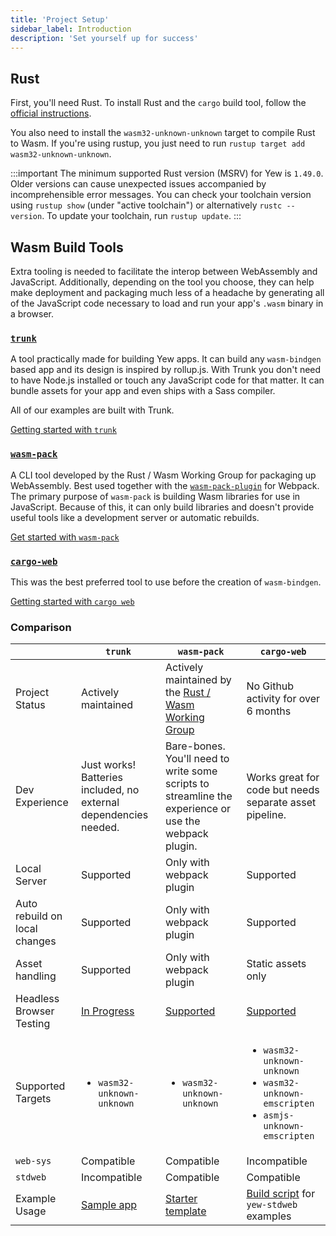 ```yaml
---
title: 'Project Setup'
sidebar_label: Introduction
description: 'Set yourself up for success'
---
```


## Rust

First, you'll need Rust. To install Rust and the `cargo` build tool, follow the [official instructions](https://www.rust-lang.org/tools/install).

You also need to install the `wasm32-unknown-unknown` target to compile Rust to Wasm.
If you're using rustup, you just need to run `rustup target add wasm32-unknown-unknown`.

:::important
The minimum supported Rust version (MSRV) for Yew is `1.49.0`. Older versions can cause unexpected issues accompanied by incomprehensible error messages.
You can check your toolchain version using `rustup show` (under "active toolchain") or alternatively `rustc --version`. To update your toolchain, run `rustup update`.
:::

## **Wasm Build Tools**

Extra tooling is needed to facilitate the interop between WebAssembly and JavaScript. Additionally,
depending on the tool you choose, they can help make deployment and packaging much less of a
headache by generating all of the JavaScript code necessary to load and run your app's `.wasm`
binary in a browser.

### [**`trunk`**](https://github.com/thedodd/trunk/)

A tool practically made for building Yew apps.
It can build any `wasm-bindgen` based app and its design is inspired by rollup.js.
With Trunk you don't need to have Node.js installed or touch any JavaScript code for that matter.
It can bundle assets for your app and even ships with a Sass compiler.

All of our examples are built with Trunk.

[Getting started with `trunk`](./project-setup/using-trunk.mdx)

### [**`wasm-pack`**](https://rustwasm.github.io/docs/wasm-pack/)

A CLI tool developed by the Rust / Wasm Working Group for packaging up WebAssembly. Best used
together with the [`wasm-pack-plugin`](https://github.com/wasm-tool/wasm-pack-plugin) for Webpack.
The primary purpose of `wasm-pack` is building Wasm libraries for use in JavaScript.
Because of this, it can only build libraries and doesn't provide useful tools like a development server or automatic rebuilds.

[Get started with `wasm-pack`](./project-setup/using-wasm-pack.mdx)

### [**`cargo-web`**](https://github.com/koute/cargo-web)

This was the best preferred tool to use before the creation of `wasm-bindgen`.

[Getting started with `cargo web`](./project-setup/using-cargo-web.mdx)

### Comparison

|                               | `trunk`                                                          | `wasm-pack`                                                                                           | `cargo-web`                                                                                                                                            |
| ----------------------------- | ---------------------------------------------------------------- | ----------------------------------------------------------------------------------------------------- | ------------------------------------------------------------------------------------------------------------------------------------------------------ |
| Project Status                | Actively maintained                                              | Actively maintained by the [Rust / Wasm Working Group](https://rustwasm.github.io)                    | No Github activity for over 6 months                                                                                                                   |
| Dev Experience                | Just works! Batteries included, no external dependencies needed. | Bare-bones. You'll need to write some scripts to streamline the experience or use the webpack plugin. | Works great for code but needs separate asset pipeline.                                                                                                |
| Local Server                  | Supported                                                        | Only with webpack plugin                                                                              | Supported                                                                                                                                              |
| Auto rebuild on local changes | Supported                                                        | Only with webpack plugin                                                                              | Supported                                                                                                                                              |
| Asset handling                | Supported                                                        | Only with webpack plugin                                                                              | Static assets only                                                                                                                                     |
| Headless Browser Testing      | [In Progress](https://github.com/thedodd/trunk/issues/20)        | [Supported](https://rustwasm.github.io/wasm-pack/book/commands/test.html)                             | [Supported](https://github.com/koute/cargo-web#features)                                                                                               |
| Supported Targets             | <ul><li><code>wasm32-unknown-unknown</code></li></ul>            | <ul><li><code>wasm32-unknown-unknown</code></li></ul>                                                 | <ul> <li><code>wasm32-unknown-unknown</code></li> <li><code>wasm32-unknown-emscripten</code></li> <li><code>asmjs-unknown-emscripten</code></li> </ul> |
| `web-sys`                     | Compatible                                                       | Compatible                                                                                            | Incompatible                                                                                                                                           |
| `stdweb`                      | Incompatible                                                     | Compatible                                                                                            | Compatible                                                                                                                                             |
| Example Usage                 | [Sample app](./build-a-sample-app.mdx)                           | [Starter template](https://github.com/yewstack/yew-wasm-pack-minimal)                                 | [Build script](https://www.github.com/yewstack/yew/tree/master/packages/yew-stdweb/examples) for `yew-stdweb` examples                                 |
